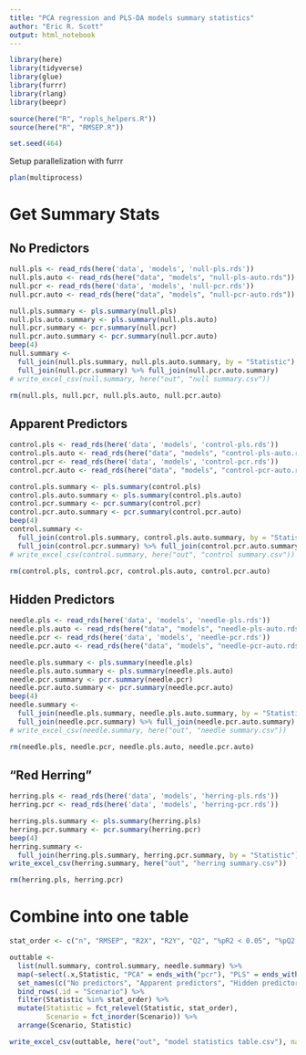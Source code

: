 ```yaml
---
title: "PCA regression and PLS-DA models summary statistics"
author: "Eric R. Scott"
output: html_notebook
---
```


```r
library(here)
library(tidyverse)
library(glue)
library(furrr)
library(rlang)
library(beepr)

source(here("R", "ropls_helpers.R"))
source(here("R", "RMSEP.R"))

set.seed(464)
```

Setup parallelization with furrr

```r
plan(multiprocess)
```


# Get Summary Stats

## No Predictors

```r
null.pls <- read_rds(here('data', 'models', 'null-pls.rds'))
null.pls.auto <- read_rds(here("data", "models", "null-pls-auto.rds"))
null.pcr <- read_rds(here('data', 'models', 'null-pcr.rds'))
null.pcr.auto <- read_rds(here("data", "models", "null-pcr-auto.rds"))
```

```r
null.pls.summary <- pls.summary(null.pls)
null.pls.auto.summary <- pls.summary(null.pls.auto)
null.pcr.summary <- pcr.summary(null.pcr)
null.pcr.auto.summary <- pcr.summary(null.pcr.auto)
beep(4)
null.summary <-
  full_join(null.pls.summary, null.pls.auto.summary, by = "Statistic") %>% 
  full_join(null.pcr.summary) %>% full_join(null.pcr.auto.summary)
# write_excel_csv(null.summary, here("out", "null summary.csv"))
```
```r
rm(null.pls, null.pcr, null.pls.auto, null.pcr.auto)
```

## Apparent Predictors
```r
control.pls <- read_rds(here('data', 'models', 'control-pls.rds'))
control.pls.auto <- read_rds(here("data", "models", "control-pls-auto.rds"))
control.pcr <- read_rds(here('data', 'models', 'control-pcr.rds'))
control.pcr.auto <- read_rds(here("data", "models", "control-pcr-auto.rds"))
```


```r
control.pls.summary <- pls.summary(control.pls)
control.pls.auto.summary <- pls.summary(control.pls.auto)
control.pcr.summary <- pcr.summary(control.pcr)
control.pcr.auto.summary <- pcr.summary(control.pcr.auto)
beep(4)
control.summary <-
  full_join(control.pls.summary, control.pls.auto.summary, by = "Statistic") %>% 
  full_join(control.pcr.summary) %>% full_join(control.pcr.auto.summary)
# write_excel_csv(control.summary, here("out", "control summary.csv"))
```
```r
rm(control.pls, control.pcr, control.pls.auto, control.pcr.auto)
```

## Hidden Predictors

```r
needle.pls <- read_rds(here('data', 'models', 'needle-pls.rds'))
needle.pls.auto <- read_rds(here("data", "models", "needle-pls-auto.rds"))
needle.pcr <- read_rds(here('data', 'models', 'needle-pcr.rds'))
needle.pcr.auto <- read_rds(here("data", "models", "needle-pcr-auto.rds"))
```

```r
needle.pls.summary <- pls.summary(needle.pls)
needle.pls.auto.summary <- pls.summary(needle.pls.auto)
needle.pcr.summary <- pcr.summary(needle.pcr)
needle.pcr.auto.summary <- pcr.summary(needle.pcr.auto)
beep(4)
needle.summary <-
  full_join(needle.pls.summary, needle.pls.auto.summary, by = "Statistic") %>% 
  full_join(needle.pcr.summary) %>% full_join(needle.pcr.auto.summary)
# write_excel_csv(needle.summary, here("out", "needle summary.csv"))
```
```r
rm(needle.pls, needle.pcr, needle.pls.auto, needle.pcr.auto)
```

## "Red Herring"
```r
herring.pls <- read_rds(here('data', 'models', 'herring-pls.rds'))
herring.pcr <- read_rds(here('data', 'models', 'herring-pcr.rds'))
```


```r
herring.pls.summary <- pls.summary(herring.pls)
herring.pcr.summary <- pcr.summary(herring.pcr)
beep(4)
herring.summary <-
  full_join(herring.pls.summary, herring.pcr.summary, by = "Statistic")
write_excel_csv(herring.summary, here("out", "herring summary.csv"))
```
```r
rm(herring.pls, herring.pcr)
```


# Combine into one table

```r
stat_order <- c("n", "RMSEP", "R2X", "R2Y", "Q2", "%pR2 < 0.05", "%pQ2 < 0.05", "%p < 0.05", "ncomp", "num.ncomp1", "num.ncomp2", "num.ncomp3", "num.ncompmore")

outtable <- 
  list(null.summary, control.summary, needle.summary) %>% 
  map(~select(.x,Statistic, "PCA" = ends_with("pcr"), "PLS" = ends_with("pls"), "PCA (autofit)" = ends_with("pcr.auto"), "PLS (autofit)" = ends_with("pls.auto"))) %>% 
  set_names(c("No predictors", "Apparent predictors", "Hidden predictors")) %>%
  bind_rows(.id = "Scenario") %>% 
  filter(Statistic %in% stat_order) %>% 
  mutate(Statistic = fct_relevel(Statistic, stat_order),
         Scenario = fct_inorder(Scenario)) %>% 
  arrange(Scenario, Statistic)

write_excel_csv(outtable, here("out", "model statistics table.csv"), na = "-")
```



